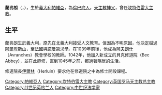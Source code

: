 {{Expand|time=2012-03-29}}
'''蘭弗朗'''（{{lang|en|Lanfranc}}，{{bd|[[Circa|c.]]1005年||1089年||catIdx=Lanfranc}}），生於[[義大利|義大利]][[帕維亞|帕維亞]]，為[[倫巴底人|倫巴底人]]，[[天主教|天主教]][[神父|神父]]，曾任[[坎特伯雷大主教|坎特伯雷大主教]]。

==生平==
蘭弗朗生於義大利，原先在北義大利接受人文教育。但因為不明原因，他決定越過[[阿爾卑斯山|阿爾卑斯山]]，至[[法國|法國]]與[[諾曼第|諾曼第]]求學。在1039年前後，他成為[[阿夫朗什|阿夫朗什]]（Avranches）教會學校的教師。1042年，他加入新成立的貝克修道院（Bec Abbey），並在此靜修，直到1045年之前，都過著隱居的生活。

修道院長[[伊爾林|伊爾林]]（Herluin）要求他在修道院之中為修士開設課程。
{{Authority control}}
{{人物小作品}}
{{DEFAULTSORT:Lanfranc}}
[[Category:帕維亞人|Category:帕維亞人]]
[[Category:坎特伯雷大主教|Category:坎特伯雷大主教]]
[[Category:英国罗马天主教总主教|Category:英国罗马天主教总主教]]
[[Category:11世纪英格兰人|Category:11世纪英格兰人]]
[[Category:中世纪法学家|Category:中世纪法学家]]